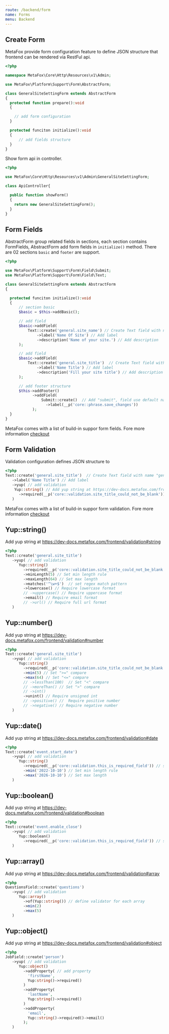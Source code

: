 ```yaml
---
route: /backend/form
name: Forms
menu: Backend
---
```


## Create Form

MetaFox provide form configuration feature to define JSON structure that frontend can be rendered via RestFul api.

```php
<?php

namespace MetaFox\Core\Http\Resources\v1\Admin;

use MetaFox\Platform\Support\Form\AbstractForm;

class GeneralSiteSettingForm extends AbstractForm
{
  protected function prepare():void
  {

    // add form configuration
  }

  protected funciton initialize():void
  {
      // add fields structure
  }
}
```

Show form api in controller.

```php
<?php

use MetaFox\Core\Http\Resources\v1\Admin\GeneralSiteSettingForm;

class ApiController{

  public function showForm()
  {
    return new GeneralSiteSettingForm();
  }
}

```

## Form Fields

AbstractForm group related fields in sections, each section contains FormFields, AbstractForm add form fields in `initialize()` method. There are 02 sections
`basic` and `footer` are support.

```php
<?php

use MetaFox\Platform\Support\Form\Field\Submit;
use MetaFox\Platform\Support\Form\Field\Text;

class GeneralSiteSettingForm extends AbstractForm
{

  protected funciton initialize():void
  {
      // section basic
      $basic = $this->addBasic();

      // add field
      $basic->addField(
          Text::create('general.site_name') // Create Text field with name "general.site_name"
              ->label('Name Of Site') // Add label
              ->description('Name of your site.') // Add description
      );

      // add field
      $basic->addField(
          Text::create('general.site_title')  // Create Text field with name "general.site_title"
              ->label('Name Title') // Add label
              ->description('Fill your site title') // Add description
      );

      // add footer structure
      $this->addFooter()
            ->addField(
                Submit::create()  // Add "submit", field use default name="_submit"
                  ->label(__p('core::phrase.save_changes'))
            );
  }
}
```

MetaFox comes with a list of build-in suppor form fields. Fore more information [checkout](/php-api/namespaces/metafox-platform-support-form-field.html)

## Form Validation

Validation configuration defines JSON structure to

```php
<?php
Text::create('general.site_title')  // Create Text field with name "general.site_title"
   ->label('Name Title') // Add label
   ->yup( // add validation
    Yup::string() // Add yup string at https://dev-docs.metafox.com/frontend/validation#string
      ->required(__p('core::validation.site_title_could_not_be_blank')) // set required
   )
```

MetaFox comes with a list of build-in suppor form validation. Fore more information [checkout](/php-api/namespaces/metafox-platform-yup.html)

## Yup::string()

Add yup string at https://dev-docs.metafox.com/frontend/validation#string

```php
<?php
Text::create('general.site_title')
   ->yup( // add validation
      Yup::string()
        ->required(__p('core::validation.site_title_could_not_be_blank')) // set required
        ->minLength(5) // Set min length rule
        ->maxLength(64) // Set max length
        ->matches('^\w+$')  // set regex match pattern
        ->lowercase() // Require lowercase format
        // ->uppercase() // Require uppercase format
        ->email() // Require email format
        // ->url() // Require full url format
   )
```

## Yup::number()

Add yup string at https://dev-docs.metafox.com/frontend/validation#number

```php
<?php
Text::create('general.site_title')
   ->yup( // add validation
      Yup::string()
        ->required(__p('core::validation.site_title_could_not_be_blank')) // set required
        ->min(5) // Set ">=" compare
        ->max(64) // Set "<=" compare
        // ->lessThan(100)  // Set "<" compare
        // ->moreThan() // Set ">" compare
        // ->int()
        ->unint() // Require unsigned int
        // ->positive() //  Require positive number
        // ->negative() // Require negative number
   )
```

## Yup::date()

Add yup string at https://dev-docs.metafox.com/frontend/validation#date

```php
<?php
Text::create('event.start_date')
   ->yup( // add validation
      Yup::string()
        ->required(__p('core::validation.this_is_required_field')) // set required
        ->min('2022-10-10') // Set min length rule
        ->max('2026-10-10') // Set max length
   )
```

## Yup::boolean()

Add yup string at https://dev-docs.metafox.com/frontend/validation#boolean

```php
<?php
Text::create('event.enable_close')
   ->yup( // add validation
      Yup::boolean()
        ->required(__p('core::validation.this_is_required_field')) // set required
   )
```

## Yup::array()

Add yup string at https://dev-docs.metafox.com/frontend/validation#array

```php
<?php
QuestionsField::create('questions')
   ->yup( // add validation
      Yup::array()
        ->of(Yup::string()) // define validator for each array
        ->min(2)
        ->max(5)
   )
```

## Yup::object()

Add yup string at https://dev-docs.metafox.com/frontend/validation#object

```php
<?php
JobField::create('person')
   ->yup( // add validation
      Yup::object()
        ->addProperty( // add property
          'firstName',
          Yup:string()->required()
        )
        ->addProperty(
          'lastName',
          Yup:string()->required()
        )
        ->addProperty(
          'email',
          Yup::string()->required()->email()
        );
   )
```
